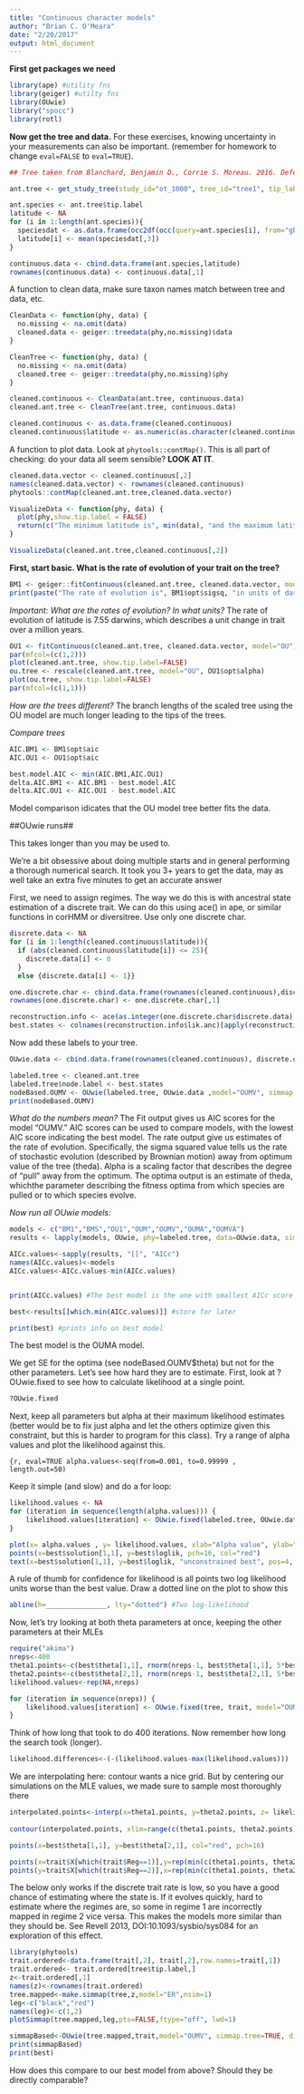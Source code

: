 ```yaml
---
title: "Continuous character models"
author: "Brian C. O'Meara"
date: "2/20/2017"
output: html_document
---
```


**First get packages we need**

```r
library(ape) #utility fns
library(geiger) #utilty fns
library(OUwie)
library("spocc")
library(rotl)
```

**Now get the tree and data.** For these exercises, knowing uncertainty in your measurements can also be important. (remember for homework to change `eval=FALSE` to `eval=TRUE`).

```r
## Tree taken from Blanchard, Benjamin D., Corrie S. Moreau. 2016. Defensive traits exhibit an evolutionary trade-off and drive diversification in ants. Evolution. doi = http://dx.doi.org/10.1111/evo.13117. Tree found on Open Tree of Life.

ant.tree <- get_study_tree(study_id="ot_1000", tree_id="tree1", tip_label="ott_taxon_name")

ant.species <- ant.tree$tip.label
latitude <- NA
for (i in 1:length(ant.species)){
  speciesdat <- as.data.frame(occ2df(occ(query=ant.species[i], from="gbif", has_coords=TRUE, limit=10)))
  latitude[i] <- mean(speciesdat[,3])
}

continuous.data <- cbind.data.frame(ant.species,latitude)
rownames(continuous.data) <- continuous.data[,1]

```

A function to clean data, make sure taxon names match between tree and data, etc. 

```r
CleanData <- function(phy, data) {
  no.missing <- na.omit(data)
  cleaned.data <- geiger::treedata(phy,no.missing)$data
}

CleanTree <- function(phy, data) {
  no.missing <- na.omit(data)
  cleaned.tree <- geiger::treedata(phy,no.missing)$phy
}

cleaned.continuous <- CleanData(ant.tree, continuous.data)
cleaned.ant.tree <- CleanTree(ant.tree, continuous.data)

cleaned.continuous <- as.data.frame(cleaned.continuous)
cleaned.continuous$latitude <- as.numeric(as.character(cleaned.continuous$latitude))

```

A function to plot data. Look at `phytools::contMap()`. This is all part of checking: do your data all seem sensible? **LOOK AT IT**.

```r
cleaned.data.vector <- cleaned.continuous[,2]
names(cleaned.data.vector) <- rownames(cleaned.continuous)
phytools::contMap(cleaned.ant.tree,cleaned.data.vector)

VisualizeData <- function(phy, data) {
  plot(phy,show.tip.label = FALSE)
  return(c("The minimum latitude is", min(data), "and the maximum latitude is", max(data)))
}

VisualizeData(cleaned.ant.tree,cleaned.continuous[,2])
```

**First, start basic. What is the rate of evolution of your trait on the tree? **

```r
BM1 <- geiger::fitContinuous(cleaned.ant.tree, cleaned.data.vector, model="BM")
print(paste("The rate of evolution is", BM1$opt$sigsq, "in units of darwins"))
```

*Important: What are the rates of evolution? In what units?*
The rate of evolution of latitude is 7.55 darwins, which describes a unit change in trait over a million years. 


```r
OU1 <- fitContinuous(cleaned.ant.tree, cleaned.data.vector, model="OU")
par(mfcol=(c(1,2)))
plot(cleaned.ant.tree, show.tip.label=FALSE)
ou.tree <- rescale(cleaned.ant.tree, model="OU", OU1$opt$alpha)
plot(ou.tree, show.tip.label=FALSE)
par(mfcol=(c(1,1)))
```

*How are the trees different?*
The branch lengths of the scaled tree using the OU model are much longer leading to the tips of the trees.

*Compare trees*

```r
AIC.BM1 <- BM1$opt$aic
AIC.OU1 <- OU1$opt$aic

best.model.AIC <- min(AIC.BM1,AIC.OU1)
delta.AIC.BM1 <- AIC.BM1 - best.model.AIC
delta.AIC.OU1 <- AIC.OU1 - best.model.AIC
```

Model comparison idicates that the OU model tree better fits the data. 

##OUwie runs##

This takes longer than you may be used to. 

We're a bit obsessive about doing multiple starts and in general performing a thorough numerical search. It took you 3+ years to get the data, may as well take an extra five minutes to get an accurate answer

First, we need to assign regimes. The way we do this is with ancestral state estimation of a discrete trait. We can do this using ace() in ape, or similar functions in corHMM or diversitree. Use only one discrete char.

```r
discrete.data <- NA
for (i in 1:length(cleaned.continuous$latitude)){
  if (abs(cleaned.continuous$latitude[i]) <= 25){
    discrete.data[i] <- 0
  }
  else {discrete.data[i] <- 1}}

one.discrete.char <- cbind.data.frame(rownames(cleaned.continuous),discrete.data)
rownames(one.discrete.char) <- one.discrete.char[,1]

reconstruction.info <- ace(as.integer(one.discrete.char$discrete.data), cleaned.ant.tree, type="discrete", model="ARD", method="ML", CI=TRUE)
best.states <- colnames(reconstruction.info$lik.anc)[apply(reconstruction.info$lik.anc, 1, which.max)]
```

Now add these labels to your tree.

```r
OUwie.data <- cbind.data.frame(rownames(cleaned.continuous), discrete.data, cleaned.continuous$latitude)

labeled.tree <- cleaned.ant.tree
labeled.tree$node.label <- best.states
nodeBased.OUMV <- OUwie(labeled.tree, OUwie.data ,model="OUMV", simmap.tree=FALSE, diagn=FALSE)
print(nodeBased.OUMV)
```

*What do the numbers mean?*
The Fit output gives us AIC scores for the model "OUMV." AIC scores can be used to compare models, with the lowest AIC score indicating the best model. The rate output give us estimates of the rate of evolution. Specifically, the sigma squared value tells us the rate of stochastic evolution (described by Brownian motion) away from optimum value of the tree (theda). Alpha is a scaling factor that describes the degree of "pull" away from the optimum. The optima output is an estimate of theda, whichthe parameter describing the fitness optima from which species are pulled or to which species evolve. 

*Now run all OUwie models:*

```r
models <- c("BM1","BMS","OU1","OUM","OUMV","OUMA","OUMVA")
results <- lapply(models, OUwie, phy=labeled.tree, data=OUwie.data, simmap.tre=FALSE,diagn=FALSE)

AICc.values<-sapply(results, "[[", "AICc")
names(AICc.values)<-models
AICc.values<-AICc.values-min(AICc.values)


print(AICc.values) #The best model is the one with smallest AICc score

best<-results[[which.min(AICc.values)]] #store for later

print(best) #prints info on best model
```
The best model is the OUMA model. 

We get SE for the optima (see nodeBased.OUMV$theta) but not for the other parameters. Let's see how hard they are to estimate. 
First, look at ?OUwie.fixed to see how to calculate likelihood at a single point.

```r
?OUwie.fixed
```

Next, keep all parameters but alpha at their maximum likelihood estimates (better would be to fix just alpha and let the others optimize given this constraint, but this is harder to program for this class). Try a range of alpha values and plot the likelihood against this.

```{r, eval=TRUE
alpha.values<-seq(from=0.001, to=0.99999 , length.out=50)
```

Keep it simple (and slow) and do a for loop:

```r
likelihood.values <- NA
for (iteration in sequence(length(alpha.values))) {
	likelihood.values[iteration] <- OUwie.fixed(labeled.tree, OUwie.data, model="OUMV", alpha=rep(alpha.values[iteration],2), sigma.sq=best$solution[2,], theta=best$theta[,1])$loglik
}

plot(x= alpha.values , y= likelihood.values, xlab="Alpha value", ylab="Likelihood Value", type="l", bty="n")
points(x=best$solution[1,1], y=best$loglik, pch=16, col="red")
text(x=best$solution[1,1], y=best$loglik, "unconstrained best", pos=4, col="red")
```

A rule of thumb for confidence for likelihood is all points two log likelihood units worse than the best value. Draw a dotted line on the plot to show this

```r
abline(h=_______________, lty="dotted") #Two log-likelihood 
```

Now, let's try looking at both theta parameters at once, keeping the other parameters at their MLEs

```r
require("akima")
nreps<-400
theta1.points<-c(best$theta[1,1], rnorm(nreps-1, best$theta[1,1], 5*best$theta[1,2])) #center on optimal value, have extra variance
theta2.points<-c(best$theta[2,1], rnorm(nreps-1, best$theta[2,1], 5*best$theta[2,2])) #center on optimal value, have extra variance
likelihood.values<-rep(NA,nreps)

for (iteration in sequence(nreps)) {
	likelihood.values[iteration] <- OUwie.fixed(tree, trait, model="OUMV", alpha=best$solution[1,], sigma.sq=best$solution[2,], theta=c(theta1.points[iteration], theta2.points[iteration]))$loglik
}
```


Think of how long that took to do 400 iterations. Now remember how long the search took (longer).

```r
likelihood.differences<-(-(likelihood.values-max(likelihood.values)))
```

We are interpolating here: contour wants a nice grid. But by centering our simulations on the MLE values, we made sure to sample most thoroughly there

```r
interpolated.points<-interp(x=theta1.points, y=theta2.points, z= likelihood.differences, linear=FALSE, extrap=TRUE, xo=seq(min(theta1.points), max(theta1.points), length = 400), yo=seq(min(theta2.points), max(theta2.points), length = 400))
	
contour(interpolated.points, xlim=range(c(theta1.points, theta2.points)),ylim=range(c(theta1.points, theta2.points)), xlab="Theta 1", ylab="Theta 2", levels=c(2,5,10),add=FALSE,lwd=1, bty="n", asp=1)

points(x=best$theta[1,1], y=best$theta[2,1], col="red", pch=16)

points(x=trait$X[which(trait$Reg==1)],y=rep(min(c(theta1.points, theta2.points)), length(which(trait$Reg==1))), pch=18, col=rgb(0,0,0,.3)) #the tip values in regime 1, plotted along x axis
points(y=trait$X[which(trait$Reg==2)],x=rep(min(c(theta1.points, theta2.points)), length(which(trait$Reg==2))), pch=18, col=rgb(0,0,0,.3)) #the tip values in regime 2, plotted along y axis
```

The below only works if the discrete trait rate is low, so you have a good chance of estimating where the state is. If it evolves quickly, hard to estimate where the regimes are, so some in regime 1 are incorrectly mapped in regime 2 vice versa. This makes the models more similar than they should be. See Revell 2013, DOI:10.1093/sysbio/sys084 for an exploration of this effect.

```r
library(phytools)
trait.ordered<-data.frame(trait[,2], trait[,2],row.names=trait[,1])
trait.ordered<- trait.ordered[tree$tip.label,]
z<-trait.ordered[,1]
names(z)<-rownames(trait.ordered)
tree.mapped<-make.simmap(tree,z,model="ER",nsim=1)
leg<-c("black","red")
names(leg)<-c(1,2)
plotSimmap(tree.mapped,leg,pts=FALSE,ftype="off", lwd=1)

simmapBased<-OUwie(tree.mapped,trait,model="OUMV", simmap.tree=TRUE, diagn=FALSE)
print(simmapBased)
print(best)
```

How does this compare to our best model from above? Should they be directly comparable?

